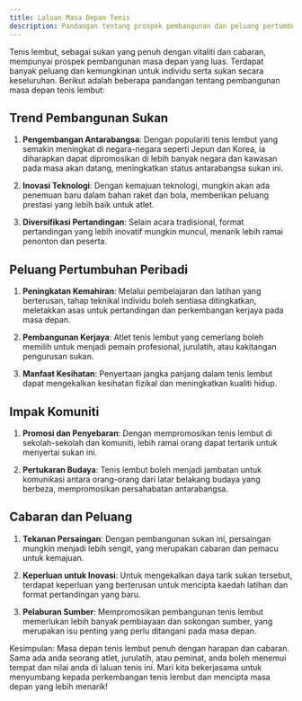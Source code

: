 ```yaml
---
title: Laluan Masa Depan Tenis
description: Pandangan tentang prospek pembangunan dan peluang pertumbuhan peribadi dalam tenis lembut
---
```


Tenis lembut, sebagai sukan yang penuh dengan vitaliti dan cabaran, mempunyai prospek pembangunan masa depan yang luas. Terdapat banyak peluang dan kemungkinan untuk individu serta sukan secara keseluruhan. Berikut adalah beberapa pandangan tentang pembangunan masa depan tenis lembut:

## Trend Pembangunan Sukan

1. **Pengembangan Antarabangsa**: Dengan populariti tenis lembut yang semakin meningkat di negara-negara seperti Jepun dan Korea, ia diharapkan dapat dipromosikan di lebih banyak negara dan kawasan pada masa akan datang, meningkatkan status antarabangsa sukan ini.

2. **Inovasi Teknologi**: Dengan kemajuan teknologi, mungkin akan ada penemuan baru dalam bahan raket dan bola, memberikan peluang prestasi yang lebih baik untuk atlet.

3. **Diversifikasi Pertandingan**: Selain acara tradisional, format pertandingan yang lebih inovatif mungkin muncul, menarik lebih ramai penonton dan peserta.

## Peluang Pertumbuhan Peribadi

1. **Peningkatan Kemahiran**: Melalui pembelajaran dan latihan yang berterusan, tahap teknikal individu boleh sentiasa ditingkatkan, meletakkan asas untuk pertandingan dan perkembangan kerjaya pada masa depan.

2. **Pembangunan Kerjaya**: Atlet tenis lembut yang cemerlang boleh memilih untuk menjadi pemain profesional, jurulatih, atau kakitangan pengurusan sukan.

3. **Manfaat Kesihatan**: Penyertaan jangka panjang dalam tenis lembut dapat mengekalkan kesihatan fizikal dan meningkatkan kualiti hidup.

## Impak Komuniti

1. **Promosi dan Penyebaran**: Dengan mempromosikan tenis lembut di sekolah-sekolah dan komuniti, lebih ramai orang dapat tertarik untuk menyertai sukan ini.

2. **Pertukaran Budaya**: Tenis lembut boleh menjadi jambatan untuk komunikasi antara orang-orang dari latar belakang budaya yang berbeza, mempromosikan persahabatan antarabangsa.

## Cabaran dan Peluang

1. **Tekanan Persaingan**: Dengan pembangunan sukan ini, persaingan mungkin menjadi lebih sengit, yang merupakan cabaran dan pemacu untuk kemajuan.

2. **Keperluan untuk Inovasi**: Untuk mengekalkan daya tarik sukan tersebut, terdapat keperluan yang berterusan untuk mencipta kaedah latihan dan format pertandingan yang baru.

3. **Pelaburan Sumber**: Mempromosikan pembangunan tenis lembut memerlukan lebih banyak pembiayaan dan sokongan sumber, yang merupakan isu penting yang perlu ditangani pada masa depan.

Kesimpulan: Masa depan tenis lembut penuh dengan harapan dan cabaran. Sama ada anda seorang atlet, jurulatih, atau peminat, anda boleh menemui tempat dan nilai anda di laluan tenis ini. Mari kita bekerjasama untuk menyumbang kepada perkembangan tenis lembut dan mencipta masa depan yang lebih menarik!